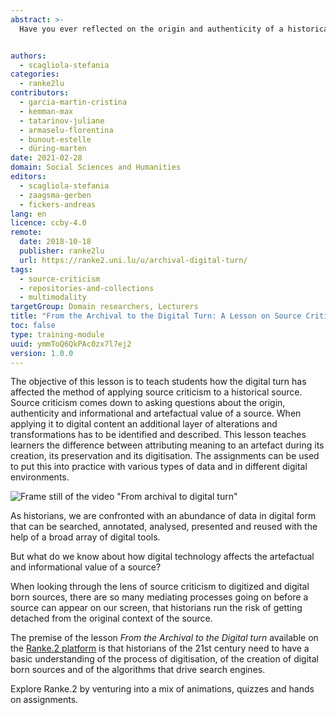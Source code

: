 ```yaml
---
abstract: >-
  Have you ever reflected on the origin and authenticity of a historical source that you retrieved from the web? This lesson offers insights into how the practice of applying source criticism has been affected by the digital turn. What are the new questions that historians should ask of digitised and digital-born historical sources, and what new skills should they master to be able to answer these questions?


authors:
  - scagliola-stefania
categories:
  - ranke2lu
contributors:
  - garcia-martin-cristina
  - kemman-max
  - tatarinov-juliane
  - armaselu-florentina
  - bunout-estelle
  - düring-marten
date: 2021-02-28
domain: Social Sciences and Humanities
editors:
  - scagliola-stefania
  - zaagsma-gerben
  - fickers-andreas
lang: en
licence: ccby-4.0
remote:
  date: 2018-10-18
  publisher: ranke2lu
  url: https://ranke2.uni.lu/u/archival-digital-turn/
tags:
  - source-criticism
  - repositories-and-collections
  - multimodality
targetGroup: Domain researchers, Lecturers
title: "From the Archival to the Digital Turn: A Lesson on Source Criticism"
toc: false
type: training-module
uuid: ymmToQ6QkPAc0zx7l7ej2
version: 1.0.0
---
```


The objective of this lesson is to teach students how the digital turn has affected the method of applying source criticism to a historical source. Source criticism comes down to asking questions about the origin, authenticity and informational and artefactual value of a source. When applying it to digital content an additional layer of alterations and transformations has to be identified and described. This lesson teaches learners the difference between attributing meaning to an artefact during its creation, its preservation and its digitisation. The assignments can be used to put this into practice with various types of data and in different digital environments.

![Frame still of the video "From archival to digital turn"](images/archival-digital-turn.png)

As historians, we are confronted with an abundance of data in digital form that can be searched, annotated, analysed, presented and reused with the help of a broad array of digital tools.

But what do we know about how digital technology affects the artefactual and informational value of a source?

When looking through the lens of source criticism to digitized and digital born sources, there are so many mediating processes going on before a source can appear on our screen, that historians run the risk of getting detached from the original context of the source.

The premise of the lesson _From the Archival to the Digital turn_ available on the [Ranke.2 platform](https://ranke2.uni.lu/u/archival-digital-turn/) is that historians of the 21st century need to have a basic understanding of the process of digitisation, of the creation of digital born sources and of the algorithms that drive search engines.

Explore Ranke.2 by venturing into a mix of animations, quizzes and hands on assignments.

<ExternalResource
  title="Interested in learning more?"
  subtitle="Check out From the Archival to the Digital turn: a lesson on Source Criticism"
  url="https://ranke2.uni.lu/u/archival-digital-turn/"
/>
